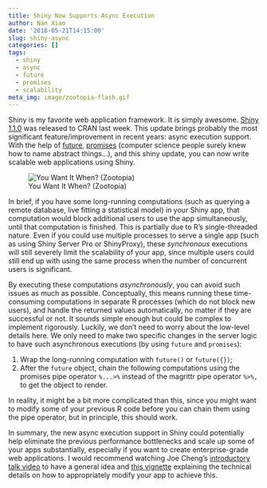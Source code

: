 ```yaml
---
title: Shiny Now Supports Async Execution
author: Nan Xiao
date: '2018-05-21T14:15:00'
slug: shiny-async
categories: []
tags:
  - shiny
  - async
  - future
  - promises
  - scalability
meta_img: image/zootopia-flash.gif
---
```


Shiny is my favorite web application framework. It is simply awesome. [Shiny 1.1.0](https://shiny.rstudio.com/reference/shiny/1.1.0/upgrade.html) was released to CRAN last week. This update brings probably the most significant feature/improvement in recent years: async execution support. With the help of [future](https://github.com/HenrikBengtsson/future), [promises](https://github.com/rstudio/promises) (computer science people surely knew how to name abstract things...), and this shiny update, you can now write scalable web applications using Shiny.

<div class="text-center">
![You Want It When? (Zootopia)](/image/zootopia-flash.gif)
</div>

In brief, if you have some long-running computations (such as querying a remote database, live fitting a statistical model) in your Shiny app, that computation would block additional users to use the app simultaneously, until that computation is finished. This is partially due to R's single-threaded nature. Even if you could use multiple processes to serve a single app (such as using Shiny Server Pro or ShinyProxy), these _synchronous_ executions will still severely limit the scalability of your app, since multiple users could still end up with using the same process when the number of concurrent users is significant.

By executing these computations _asynchronously_, you can avoid such issues as much as possible. Conceptually, this means running these time-consuming computations in separate R processes (which do not block new users), and handle the returned values automatically, no matter if they are successful or not. It sounds simple enough but could be complex to implement rigorously. Luckily, we don't need to worry about the low-level details here. We only need to make two specific changes in the server logic to have such asynchronous executions (by using `future` and `promises`):

1. Wrap the long-running computation with `future()` or `future({})`;
2. After the `future` object, chain the following computations using the promises pipe operator `%...>%` instead of the magrittr pipe operator `%>%,` to get the object to render.

In reality, it might be a bit more complicated than this, since you might want to modify some of your previous R code before you can chain them using the pipe operator, but in principle, this should work.

In summary, the new async execution support in Shiny could potentially help eliminate the previous performance bottlenecks and scale up some of your apps substantially, especially if you want to create enterprise-grade web applications. I would recommend watching Joe Cheng's [introductory talk video](https://www.rstudio.com/resources/webinars/scaling-shiny-apps-with-asynchronous-programming/) to have a general idea and [this vignette](https://rstudio.github.io/promises/articles/shiny.html) explaining the technical details on how to appropriately modify your app to achieve this.
